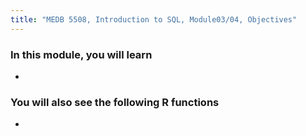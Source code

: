 ```yaml
---
title: "MEDB 5508, Introduction to SQL, Module03/04, Objectives"
---
```


### In this module, you will learn

+ 

### You will also see the following R functions

+ 